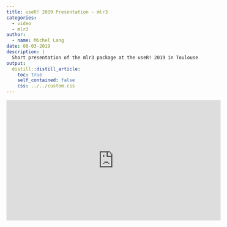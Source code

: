 ```yaml
---
title: useR! 2019 Presentation - mlr3
categories:
  - video
  - mlr3
author:
  - name: Michel Lang
date: 08-03-2019
description: |
  Short presentation of the mlr3 package at the useR! 2019 in Toulouse.
output:
  distill::distill_article:
    toc: true
    self_contained: false
    css: ../../custom.css
---
```


<iframe width="560" height="315" src="https://www.youtube.com/embed/wsP2hiFnDQs?rel=0" frameborder="0" allowfullscreen></iframe>
